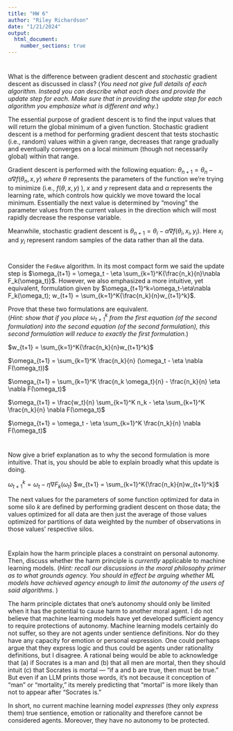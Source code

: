 ```yaml
---
title: "HW 6"
author: "Riley Richardson"
date: "1/21/2024"
output: 
  html_document:
    number_sections: true
---
```


#
What is the difference between gradient descent and *stochastic* gradient descent as discussed in class?  (*You need not give full details of each algorithm.  Instead you can describe what each does and provide the update step for each.  Make sure that in providing the update step for each algorithm you emphasize what is different and why.*)

The essential purpose of gradient descent is to find the input values that will return the global minimum of a given function. Stochastic gradient descent is a method for performing gradient descent that tests stochastic (i.e., random) values within a given range, decreases that range gradually and eventually converges on a local minimum (though not necessarily global) within that range.

Gradient descent is performed with the following equation: $\theta_{n+1} = \theta_n - \alpha \nabla f(\theta_n,x,y)$ *where* $\theta$ represents the parameters of the function we're trying to minimize (i.e., $f(\theta, x, y)$ ), $x$ and $y$ represent data and $\alpha$ represents the learning rate, which controls how quickly we move toward the local minimum. Essentially the next value is determined by "moving" the parameter values from the current values in the direction which will most rapidly decrease the response variable. 

Meanwhile, stochastic gradient descent is $\theta_{n+1} = \theta_i - \alpha \nabla f(\theta_i, x_i, y_i)$. Here $x_i$ and $y_i$ represent random samples of the data rather than all the data. 

#
Consider the `FedAve` algorithm.  In its most compact form we said the update step is $\omega_{t+1} = \omega_t - \eta \sum_{k=1}^K{\frac{n_k}{n}\nabla F_k(\omega_t)}$.  However, we also emphasized a more intuitive, yet equivalent, formulation given by $\omega_{t+1}^k=\omega_t-\eta\nabla F_k(\omega_t); w_{t+1} = \sum_{k=1}^K{\frac{n_k}{n}w_{t+1}^k}$.  

Prove that these two formulations are equivalent.  
(*Hint: show that if you place $\omega_{t+1}^k$ from the first equation (of the second formulation) into the second equation (of the second formulation), this second formulation will reduce to exactly the first formulation.*) 

$w_{t+1} = \sum_{k=1}^K{\frac{n_k}{n}w_{t+1}^k}$

$\omega_{t+1} = \sum_{k=1}^K \frac{n_k}{n} (\omega_t - \eta \nabla F(\omega_t))$

$\omega_{t+1} = \sum_{k=1}^K \frac{n_k \omega_t}{n} - \frac{n_k}{n} \eta \nabla F(\omega_t)$

$\omega_{t+1} = \frac{w_t}{n} \sum_{k=1}^K n_k - \eta \sum_{k=1}^K \frac{n_k}{n} \nabla F(\omega_t)$

$\omega_{t+1} = \omega_t - \eta \sum_{k=1}^K \frac{n_k}{n} \nabla F(\omega_t)$

#
Now give a brief explanation as to why the second formulation is more intuitive.  That is, you should be able to explain broadly what this update is doing.  

$\omega_{t+1}^k=\omega_t-\eta\nabla F_k(\omega_t)$ $w_{t+1} = \sum_{k=1}^K{\frac{n_k}{n}w_{t+1}^k}$

The next values for the parameters of some function optimized for data in some silo $k$ are defined by performing gradient descent on those data; the values optimized for all data are then just the average of those values optimized for partitions of data weighted by the number of observations in those values' respective silos. 

# 
Explain how the harm principle places a constraint on personal autonomy.  Then, discuss whether the harm principle is *currently* applicable to machine learning models.  (*Hint: recall our discussions in the moral philosophy primer as to what grounds agency.  You should in effect be arguing whether ML models have achieved agency enough to limit the autonomy of the users of said algorithms.* )

The harm principle dictates that one's autonomy should only be limited when it has the potential to cause harm to another moral agent. I do not believe that machine learning models have yet developed sufficient agency to require protections of autonomy. Machine learning models certainly do not suffer, so they are not agents under sentience definitions. Nor do they have any capacity for emotion or personal expression. One could perhaps argue that they express logic and thus could be agents under rationality definitions, but I disagree. A rational being would be able to acknowledge that (a) if Socrates is a man and (b) that all men are mortal, then they should intuit (c) that Socrates is mortal --- "if a and b are true, then must be true." But even if an LLM prints those words, it's not because it conception of "man" or "mortality," its merely predicting that "mortal" is more likely than not to appear after "Socrates is."

In short, no current machine learning model *expresses* (they only *express* them) true sentience, emotion or rationality and therefore cannot be considered agents. Moreover, they have no autonomy to be protected.
